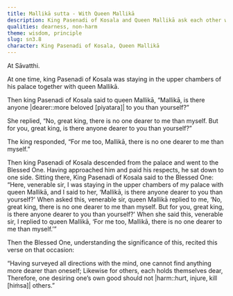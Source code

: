 ```yaml
---
title: Mallikā sutta - With Queen Mallikā
description: King Pasenadi of Kosala and Queen Mallikā ask each other who is more dearer to them than themselves.
qualities: dearness, non-harm
theme: wisdom, principle
slug: sn3.8
character: King Pasenadi of Kosala, Queen Mallikā
---
```


At Sāvatthi.

At one time, king Pasenadi of Kosala was staying in the upper chambers of his palace together with queen Mallikā.

Then king Pasenadi of Kosala said to queen Mallikā, “Mallikā, is there anyone |dearer::more beloved [piyatara]| to you than yourself?”

She replied, “No, great king, there is no one dearer to me than myself. But for you, great king, is there anyone dearer to you than yourself?”

The king responded, “For me too, Mallikā, there is no one dearer to me than myself.”

Then king Pasenadi of Kosala descended from the palace and went to the Blessed One. Having approached him and paid his respects, he sat down to one side. Sitting there, King Pasenadi of Kosala said to the Blessed One: “Here, venerable sir, I was staying in the upper chambers of my palace with queen Mallikā, and I said to her, ‘Mallikā, is there anyone dearer to you than yourself?' When asked this, venerable sir, queen Mallikā replied to me, ‘No, great king, there is no one dearer to me than myself. But for you, great king, is there anyone dearer to you than yourself?' When she said this, venerable sir, I replied to queen Mallikā, ‘For me too, Mallikā, there is no one dearer to me than myself.’”

Then the Blessed One, understanding the significance of this, recited this verse on that occasion:

“Having surveyed all directions with the mind,
one cannot find anything more dearer than oneself;
Likewise for others, each holds themselves dear,
Therefore, one desiring one’s own good should not |harm::hurt, injure, kill [hiṁsa]| others.”
